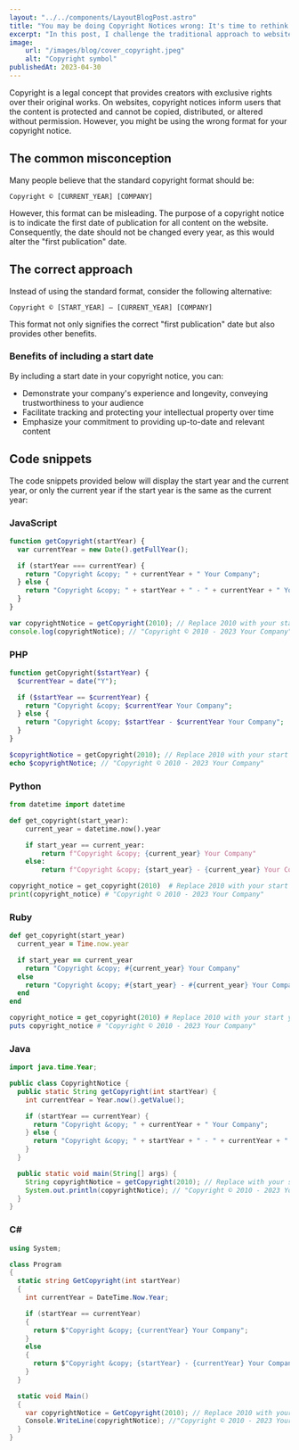 ```yaml
---
layout: "../../components/LayoutBlogPost.astro"
title: "You may be doing Copyright Notices wrong: It's time to rethink your approach"
excerpt: "In this post, I challenge the traditional approach to website copyright notices, arguing that many may be using the incorrect format. I suggest shifting from the common format of Copyright © [CURRENT_YEAR] [COMPANY] to Copyright © [START_YEAR] – [CURRENT_YEAR] [COMPANY], thus correctly representing the original publication date and offering additional benefits."
image:
    url: "/images/blog/cover_copyright.jpeg"
    alt: "Copyright symbol"
publishedAt: 2023-04-30
---
```


Copyright is a legal concept that provides creators with exclusive rights over their original works. On websites, copyright notices inform users that the content is protected and cannot be copied, distributed, or altered without permission. However, you might be using the wrong format for your copyright notice.

## The common misconception
Many people believe that the standard copyright format should be:

`Copyright © [CURRENT_YEAR] [COMPANY]`

However, this format can be misleading. The purpose of a copyright notice is to indicate the first date of publication for all content on the website. Consequently, the date should not be changed every year, as this would alter the "first publication" date.

## The correct approach
Instead of using the standard format, consider the following alternative:

`Copyright © [START_YEAR] – [CURRENT_YEAR] [COMPANY]`

This format not only signifies the correct "first publication" date but also provides other benefits.

### Benefits of including a start date
By including a start date in your copyright notice, you can:
- Demonstrate your company's experience and longevity, conveying trustworthiness to your audience
- Facilitate tracking and protecting your intellectual property over time
- Emphasize your commitment to providing up-to-date and relevant content

## Code snippets
The code snippets provided below will display the start year and the current year, or only the current year if the start year is the same as the current year:

### JavaScript
```js
function getCopyright(startYear) {
  var currentYear = new Date().getFullYear();

  if (startYear === currentYear) {
    return "Copyright &copy; " + currentYear + " Your Company";
  } else {
    return "Copyright &copy; " + startYear + " - " + currentYear + " Your Company";
  }
}

var copyrightNotice = getCopyright(2010); // Replace 2010 with your start year
console.log(copyrightNotice); // "Copyright © 2010 - 2023 Your Company"
```

### PHP
```php
function getCopyright($startYear) {
  $currentYear = date("Y");

  if ($startYear == $currentYear) {
    return "Copyright &copy; $currentYear Your Company";
  } else {
    return "Copyright &copy; $startYear - $currentYear Your Company";
  }
}

$copyrightNotice = getCopyright(2010); // Replace 2010 with your start year
echo $copyrightNotice; // "Copyright © 2010 - 2023 Your Company"
```

### Python
```python
from datetime import datetime

def get_copyright(start_year):
    current_year = datetime.now().year

    if start_year == current_year:
        return f"Copyright &copy; {current_year} Your Company"
    else:
        return f"Copyright &copy; {start_year} - {current_year} Your Company"

copyright_notice = get_copyright(2010)  # Replace 2010 with your start year
print(copyright_notice) # "Copyright © 2010 - 2023 Your Company"
```

### Ruby
```ruby
def get_copyright(start_year)
  current_year = Time.now.year

  if start_year == current_year
    return "Copyright &copy; #{current_year} Your Company"
  else
    return "Copyright &copy; #{start_year} - #{current_year} Your Company"
  end
end

copyright_notice = get_copyright(2010) # Replace 2010 with your start year
puts copyright_notice # "Copyright © 2010 - 2023 Your Company"
```

### Java
```java
import java.time.Year;

public class CopyrightNotice {
  public static String getCopyright(int startYear) {
    int currentYear = Year.now().getValue();

    if (startYear == currentYear) {
      return "Copyright &copy; " + currentYear + " Your Company";
    } else {
      return "Copyright &copy; " + startYear + " - " + currentYear + " Your Company";
    }
  }

  public static void main(String[] args) {
    String copyrightNotice = getCopyright(2010); // Replace with your start year
    System.out.println(copyrightNotice); // "Copyright © 2010 - 2023 Your Company"
  }
}
```

### C#
```csharp
using System;

class Program
{
  static string GetCopyright(int startYear)
  {
    int currentYear = DateTime.Now.Year;

    if (startYear == currentYear)
    {
      return $"Copyright &copy; {currentYear} Your Company";
    }
    else
    {
      return $"Copyright &copy; {startYear} - {currentYear} Your Company";
    }
  }

  static void Main()
  {
    var copyrightNotice = GetCopyright(2010); // Replace 2010 with your start year
    Console.WriteLine(copyrightNotice); //"Copyright © 2010 - 2023 Your Company"
  }
}
```